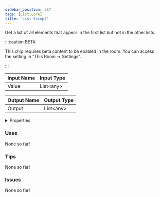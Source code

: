```yaml
---
sidebar_position: 387
tags: [List,Core]
title: 'List Except'
---
```


Get a list of all elements that appear in the first list but not in the other lists.

:::caution BETA

This chip requires beta content to be enabled in the room. You can access the setting in "This Room -> Settings".

:::

<IChip uuid="2333a01b-6b6f-43c0-b7c3-ea89df868a10"/>

| Input Name | Input Type |
|-----------|-----------|
| Value | List\<any\> |

| Output Name | Output Type |
|-----------|-----------|
| Output | List\<any\> |


<details>
  <summary>Properties</summary>
  <div>
    <div>
    <table>
      <thead>
        <tr>
          <th>Is beta required?</th>
          <th>Yes</th>
        </tr>
        <tr>
          <th>Is this chip a trolling risk?</th>
          <th>No</th>
        </tr>
        <tr>
          <th>Is this chip a role assignment risk?</th>
          <th>No</th>
        </tr>
        <tr>
          <th>Chip UUID</th>
          <th>2333a01b-6b6f-43c0-b7c3-ea89df868a10</th>
        </tr>
        <tr>
          <th>Room availability</th>
          <th>Available everywhere</th>
        </tr>
      </thead>
    </table>
    </div>
  </div>
</details>

### Uses

None so far!

### Tips

None so far!

### Issues

None so far!